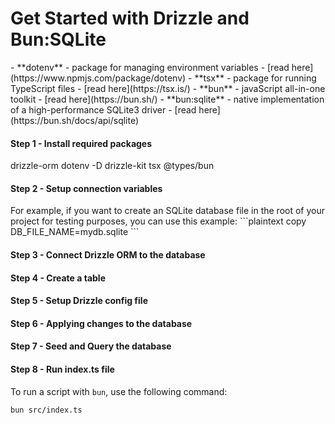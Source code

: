 
<Breadcrumbs/>

# Get Started with Drizzle and Bun:SQLite

<Prerequisites>  
  - **dotenv** - package for managing environment variables - [read here](https://www.npmjs.com/package/dotenv)
  - **tsx** - package for running TypeScript files - [read here](https://tsx.is/)
  - **bun** - javaScript all-in-one toolkit - [read here](https://bun.sh/)
  - **bun:sqlite** - native implementation of a high-performance SQLite3 driver - [read here](https://bun.sh/docs/api/sqlite)
</Prerequisites>

<FileStructure />

#### Step 1 - Install required packages
<Npm>
  drizzle-orm dotenv
  -D drizzle-kit tsx @types/bun
</Npm>

#### Step 2 - Setup connection variables

<SetupEnv env_variable='DB_FILE_NAME' />

<Callout type='info' title='important'>
For example, if you want to create an SQLite database file in the root of your project for testing purposes, you can use this example:
```plaintext copy
DB_FILE_NAME=mydb.sqlite
```
</Callout>

#### Step 3 - Connect Drizzle ORM to the database

<ConnectBun/>

#### Step 4 - Create a table

<CreateTable/>

#### Step 5 - Setup Drizzle config file

<SetupConfig dialect='sqlite' env_variable='DB_FILE_NAME'/>

#### Step 6 - Applying changes to the database

<ApplyChanges />

#### Step 7 - Seed and Query the database

<QueryDatabase dialect='bun:sqlite' env_variable='DB_FILE_NAME'/>

#### Step 8 - Run index.ts file

To run a script with `bun`, use the following command:
```bash copy
bun src/index.ts
```